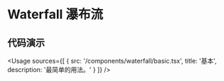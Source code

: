 
# Waterfall 瀑布流

## 代码演示

<Usage
  sources={[
    {
      src: '/components/waterfall/basic.tsx',
      title: '基本',
      description: '最简单的用法。'
    }
  ]}
/>
